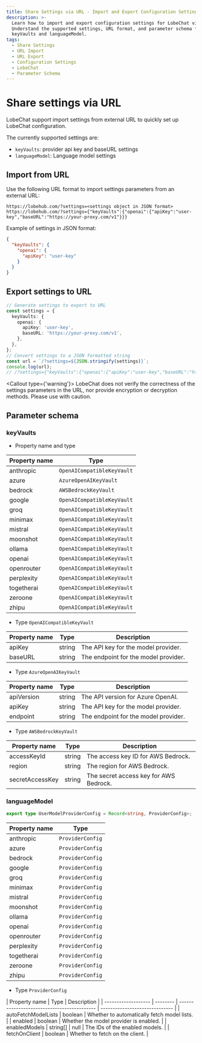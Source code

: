 ```yaml
---
title: Share Settings via URL - Import and Export Configuration Settings
description: >-
  Learn how to import and export configuration settings for LobeChat via URL.
  Understand the supported settings, URL format, and parameter schema for
  keyVaults and languageModel.
tags:
  - Share Settings
  - URL Import
  - URL Export
  - Configuration Settings
  - LobeChat
  - Parameter Schema
---
```


# Share settings via URL

LobeChat support import settings from external URL to quickly set up LobeChat configuration.

The currently supported settings are:

- `keyVaults`: provider api key and baseURL settings
- `languageModel`: Language model settings

## Import from URL

Use the following URL format to import settings parameters from an external URL:

```plaintext
https://lobehub.com/?settings=<settings object in JSON format>
https://lobehub.com/?settings={"keyVaults":{"openai":{"apiKey":"user-key","baseURL":"https://your-proxy.com/v1"}}}
```

Example of settings in JSON format:

```json
{
  "keyVaults": {
    "openai": {
      "apiKey": "user-key"
    }
  }
}
```

## Export settings to URL

```ts
// Generate settings to export to URL
const settings = {
  keyVaults: {
    openai: {
      apiKey: 'user-key',
      baseURL: 'https://your-proxy.com/v1',
    },
  },
};
// Convert settings to a JSON formatted string
const url = `/?settings=${JSON.stringify(settings)}`;
console.log(url);
// /?settings={"keyVaults":{"openai":{"apiKey":"user-key","baseURL":"https://your-proxy.com/v1"}}}
```

<Callout type={'warning'}>
  LobeChat does not verify the correctness of the settings parameters in the URL, nor provide
  encryption or decryption methods. Please use with caution.
</Callout>

## Parameter schema

### keyVaults

- Property name and type

| Property name | Type                       |
| ------------- | -------------------------- |
| anthropic     | `OpenAICompatibleKeyVault` |
| azure         | `AzureOpenAIKeyVault`      |
| bedrock       | `AWSBedrockKeyVault`       |
| google        | `OpenAICompatibleKeyVault` |
| groq          | `OpenAICompatibleKeyVault` |
| minimax       | `OpenAICompatibleKeyVault` |
| mistral       | `OpenAICompatibleKeyVault` |
| moonshot      | `OpenAICompatibleKeyVault` |
| ollama        | `OpenAICompatibleKeyVault` |
| openai        | `OpenAICompatibleKeyVault` |
| openrouter    | `OpenAICompatibleKeyVault` |
| perplexity    | `OpenAICompatibleKeyVault` |
| togetherai    | `OpenAICompatibleKeyVault` |
| zeroone       | `OpenAICompatibleKeyVault` |
| zhipu         | `OpenAICompatibleKeyVault` |

- Type `OpenAICompatibleKeyVault`

| Property name | Type   | Description                          |
| ------------- | ------ | ------------------------------------ |
| apiKey        | string | The API key for the model provider.  |
| baseURL       | string | The endpoint for the model provider. |

- Type `AzureOpenAIKeyVault`

| Property name | Type   | Description                          |
| ------------- | ------ | ------------------------------------ |
| apiVersion    | string | The API version for Azure OpenAI.    |
| apiKey        | string | The API key for the model provider.  |
| endpoint      | string | The endpoint for the model provider. |

- Type `AWSBedrockKeyVault`

| Property name   | Type   | Description                            |
| --------------- | ------ | -------------------------------------- |
| accessKeyId     | string | The access key ID for AWS Bedrock.     |
| region          | string | The region for AWS Bedrock.            |
| secretAccessKey | string | The secret access key for AWS Bedrock. |

### languageModel

```ts
export type UserModelProviderConfig = Record<string, ProviderConfig>;
```

| Property name | Type             |
| ------------- | ---------------- |
| anthropic     | `ProviderConfig` |
| azure         | `ProviderConfig` |
| bedrock       | `ProviderConfig` |
| google        | `ProviderConfig` |
| groq          | `ProviderConfig` |
| minimax       | `ProviderConfig` |
| mistral       | `ProviderConfig` |
| moonshot      | `ProviderConfig` |
| ollama        | `ProviderConfig` |
| openai        | `ProviderConfig` |
| openrouter    | `ProviderConfig` |
| perplexity    | `ProviderConfig` |
| togetherai    | `ProviderConfig` |
| zeroone       | `ProviderConfig` |
| zhipu         | `ProviderConfig` |

- Type `ProviderConfig`

| Property name       | Type     | Description                                 |
| ------------------- | -------- | ------------------------------------------- | ------------------------------ |
| autoFetchModelLists | boolean  | Whether to automatically fetch model lists. |
| enabled             | boolean  | Whether the model provider is enabled.      |
| enabledModels       | string[] | null                                        | The IDs of the enabled models. |
| fetchOnClient       | boolean  | Whether to fetch on the client.             |
